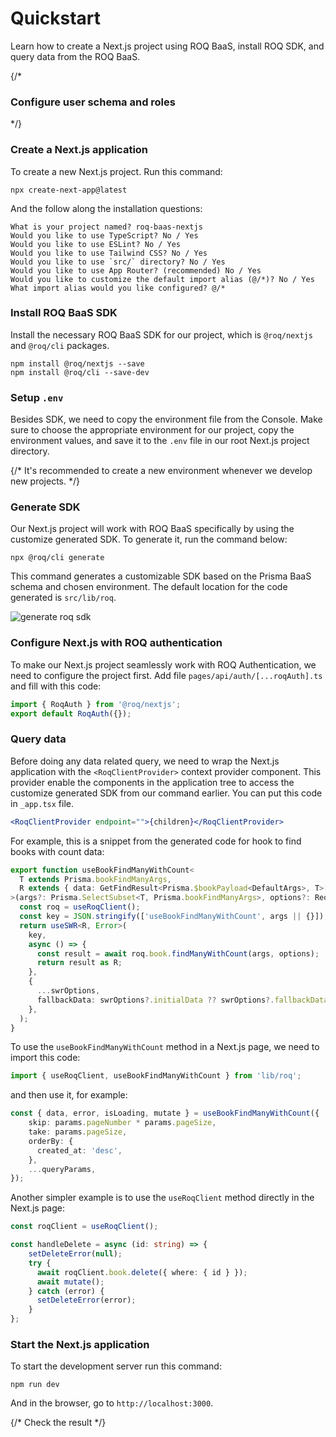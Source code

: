 
# Quickstart

Learn how to create a Next.js project using ROQ BaaS, install ROQ SDK, and query data from the ROQ BaaS.

{/*
### Configure user schema and roles

*/}
<Steps>
### Create a Next.js application

To create a new Next.js project. Run this command:

```shell
npx create-next-app@latest
```

And the follow along the installation questions:

```shell
What is your project named? roq-baas-nextjs
Would you like to use TypeScript? No / Yes
Would you like to use ESLint? No / Yes
Would you like to use Tailwind CSS? No / Yes
Would you like to use `src/` directory? No / Yes
Would you like to use App Router? (recommended) No / Yes
Would you like to customize the default import alias (@/*)? No / Yes
What import alias would you like configured? @/*
```

### Install ROQ BaaS SDK

Install the necessary ROQ BaaS SDK for our project, which is `@roq/nextjs` and `@roq/cli` packages. 

```shell
npm install @roq/nextjs --save
npm install @roq/cli --save-dev
```

### Setup `.env`

Besides SDK, we need to copy the environment file from the Console. Make sure to choose the appropriate environment for our project, copy the environment values, and save it to the `.env` file in our root Next.js project directory. 

{/*
<Callout type="info">
It's recommended to create a new environment whenever we develop new projects.
</Callout>
*/}

### Generate SDK

Our Next.js project will work with ROQ BaaS specifically by using the customize generated SDK. To generate it, run the command below:

```shell
npx @roq/cli generate
```
This command generates a customizable SDK based on the Prisma BaaS schema and chosen environment. The default location for the code generated is `src/lib/roq`.

![generate roq sdk](/screenshots/generate-sdk.png)

### Configure Next.js with ROQ authentication

To make our Next.js project seamlessly work with ROQ Authentication, we need to configure the project first. Add file `pages/api/auth/[...roqAuth].ts` and fill with this code:

```ts
import { RoqAuth } from '@roq/nextjs';
export default RoqAuth({});
```

### Query data

Before doing any data related query, we need to wrap the Next.js application with the `<RoqClientProvider>` context provider component. This provider enable the components in the application tree to access the customize generated SDK from our command earlier. You can put this code in `_app.tsx` file.

```jsx
<RoqClientProvider endpoint="">{children}</RoqClientProvider>
```


For example, this is a snippet from the generated code for hook to find books with count data:

```ts filename="src/lib/roq/roq-hooks.ts"
export function useBookFindManyWithCount<
  T extends Prisma.bookFindManyArgs,
  R extends { data: GetFindResult<Prisma.$bookPayload<DefaultArgs>, T>[]; count: number },
>(args?: Prisma.SelectSubset<T, Prisma.bookFindManyArgs>, options?: RequestOptions, swrOptions?: SWRRequestOptions<R>) {
  const roq = useRoqClient();
  const key = JSON.stringify(['useBookFindManyWithCount', args || {}]);
  return useSWR<R, Error>(
    key,
    async () => {
      const result = await roq.book.findManyWithCount(args, options);
      return result as R;
    },
    {
      ...swrOptions,
      fallbackData: swrOptions?.initialData ?? swrOptions?.fallbackData,
    },
  );
}
```

To use the `useBookFindManyWithCount` method in a Next.js page, we need to import this code:

```ts
import { useRoqClient, useBookFindManyWithCount } from 'lib/roq';
```

and then use it, for example:

```ts 
const { data, error, isLoading, mutate } = useBookFindManyWithCount({
	skip: params.pageNumber * params.pageSize,
    take: params.pageSize,
    orderBy: {
      created_at: 'desc',
    },
    ...queryParams,
});
```

Another simpler example is to use the `useRoqClient` method directly in the Next.js page:

```ts
const roqClient = useRoqClient();

const handleDelete = async (id: string) => {
    setDeleteError(null);
    try {
      await roqClient.book.delete({ where: { id } });
      await mutate();
    } catch (error) {
      setDeleteError(error);
    }
};
```




### Start the Next.js application

To start the development server run this command:

```shell
npm run dev
```

And in the browser, go to `http://localhost:3000`. 

{/*
Check the result
*/}
</Steps>
